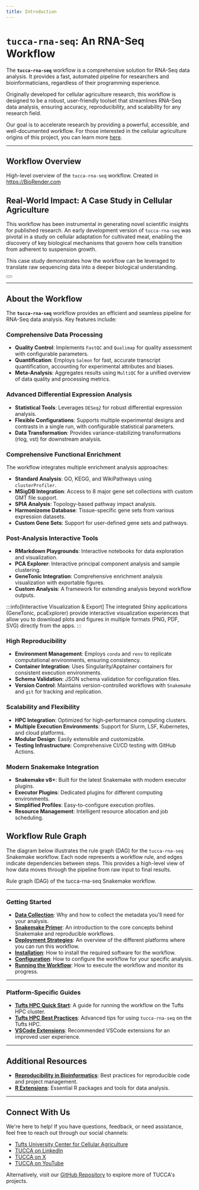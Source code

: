 ```yaml
---
title: Introduction
---
```



# `tucca-rna-seq`: An RNA-Seq Workflow

The **`tucca-rna-seq`** workflow is a comprehensive solution for RNA-Seq data
analysis. It provides a fast, automated pipeline for researchers and
bioinformaticians, regardless of their programming experience.

Originally developed for cellular agriculture research, this workflow is
designed to be a robust, user-friendly toolset that streamlines RNA-Seq
data analysis, ensuring accuracy, reproducibility, and scalability for any
research field.

Our goal is to accelerate research by providing a powerful, accessible, and
well-documented workflow. For those interested in the cellular agriculture
origins of this project, you can learn more [here](/helpful-resources/learn-about-cell-ag).

---

## Workflow Overview

<Card shadow="tl">
  <CardImage
    cardImageUrl="/img/tucca-rna-seq-workflow.png"
    alt="A diagram of the tucca-rna-seq workflow"
    title="tucca-rna-seq workflow diagram"
  />
  <CardBody>
    <p style={{textAlign: 'center'}}>
      High-level overview of the <code>tucca-rna-seq</code> workflow.
      Created in <a href="https://BioRender.com">https://BioRender.com</a>
    </p>
  </CardBody>
</Card>

## Real-World Impact: A Case Study in Cellular Agriculture

This workflow has been instrumental in generating novel scientific insights for
published research. An early development version of `tucca-rna-seq` was pivotal
in a study on cellular adaptation for cultivated meat, enabling the discovery of
key biological mechanisms that govern how cells transition from adherent to
suspension growth.

This case study demonstrates how the workflow can be leveraged to translate raw
sequencing data into a deeper biological understanding.

<div style={{ display: 'flex', justifyContent: 'center', marginTop: '20px' }}>
  <Button
    label="View the Publication Case Study"
    link="/publications/ast1"
    variant="primary"
  />
</div>

---

## About the Workflow

The **`tucca-rna-seq`** workflow provides an efficient and seamless pipeline for
RNA-Seq data analysis. Key features include:

### Comprehensive Data Processing

- **Quality Control**: Implements `FastQC` and `Qualimap` for quality
  assessment with configurable parameters.
- **Quantification**: Employs `Salmon` for fast, accurate transcript
  quantification, accounting for experimental attributes and biases.
- **Meta-Analysis**: Aggregates results using `MultiQC` for a unified
  overview of data quality and processing metrics.

### Advanced Differential Expression Analysis

- **Statistical Tools**: Leverages `DESeq2` for robust differential
  expression analysis.
- **Flexible Configurations**: Supports multiple experimental designs and
  contrasts in a single run, with configurable statistical parameters.
- **Data Transformation**: Provides variance-stabilizing transformations
  (rlog, vst) for downstream analysis.

### Comprehensive Functional Enrichment

The workflow integrates multiple enrichment analysis approaches:

- **Standard Analysis**: GO, KEGG, and WikiPathways using `clusterProfiler`.
- **MSigDB Integration**: Access to 8 major gene set collections with custom
  GMT file support.
- **SPIA Analysis**: Topology-based pathway impact analysis.
- **Harmonizome Database**: Tissue-specific gene sets from various
  expression datasets.
- **Custom Gene Sets**: Support for user-defined gene sets and pathways.

### Post-Analysis Interactive Tools

- **RMarkdown Playgrounds**: Interactive notebooks for data exploration and
  visualization.
- **PCA Explorer**: Interactive principal component analysis and sample
  clustering.
- **GeneTonic Integration**: Comprehensive enrichment analysis visualization
  with exportable figures.
- **Custom Analysis**: A framework for extending analysis beyond workflow
  outputs.

:::info[Interactive Visualization & Export]
The integrated Shiny applications (GeneTonic, pcaExplorer) provide
interactive visualization experiences that allow you to download plots and
figures in multiple formats (PNG, PDF, SVG) directly from the apps.
:::

### High Reproducibility

- **Environment Management**: Employs `conda` and `renv` to replicate
  computational environments, ensuring consistency.
- **Container Integration**: Uses Singularity/Apptainer containers for
  consistent execution environments.
- **Schema Validation**: JSON schema validation for configuration files.
- **Version Control**: Maintains version-controlled workflows with
  `Snakemake` and `git` for tracking and replication.

### Scalability and Flexibility

- **HPC Integration**: Optimized for high-performance computing clusters.
- **Multiple Execution Environments**: Support for Slurm, LSF, Kubernetes,
  and cloud platforms.
- **Modular Design**: Easily extensible and customizable.
- **Testing Infrastructure**: Comprehensive CI/CD testing with GitHub
  Actions.

### Modern Snakemake Integration

- **Snakemake v8+**: Built for the latest Snakemake with modern executor
  plugins.
- **Executor Plugins**: Dedicated plugins for different computing
  environments.
- **Simplified Profiles**: Easy-to-configure execution profiles.
- **Resource Management**: Intelligent resource allocation and job
  scheduling.

## Workflow Rule Graph

The diagram below illustrates the rule graph (DAG) for the `tucca-rna-seq`
Snakemake workflow. Each node represents a workflow rule, and edges indicate
dependencies between steps. This provides a high-level view of how data moves
through the pipeline from raw input to final results.

<Card shadow="tl">
  <CardImage
    cardImageUrl="/img/rulegraph.png"
    alt="A diagram of the tucca-rna-seq workflow rule graph (DAG)"
    title="tucca-rna-seq workflow rule graph (DAG)"
  />
  <CardBody>
    <p style={{textAlign: 'center'}}>
      Rule graph (DAG) of the tucca-rna-seq Snakemake workflow.
    </p>
  </CardBody>
</Card>

---

### Getting Started

- **[Data Collection](/tucca-rna-seq/data-collection/data-collection-why)**:
  Why and how to collect the metadata you'll need for your analysis.
- **[Snakemake Primer](/tucca-rna-seq/install-and-config/snakemake-primer)**:
  An introduction to the core concepts behind Snakemake and reproducible
  workflows.
- **[Deployment Strategies](/tucca-rna-seq/install-and-config/deployment)**:
  An overview of the different platforms where you can run this workflow.
- **[Installation](/tucca-rna-seq/install-and-config/installation)**:
  How to install the required software for the workflow.
- **[Configuration](/tucca-rna-seq/install-and-config/configuration)**:
  How to configure the workflow for your specific analysis.
- **[Running the Workflow](/tucca-rna-seq/running)**:
  How to execute the workflow and monitor its progress.

---

### Platform-Specific Guides

- **[Tufts HPC Quick Start](/tucca-rna-seq/tufts-specific/hpc-quick-start)**:
  A guide for running the workflow on the Tufts HPC cluster.
- **[Tufts HPC Best Practices](/tucca-rna-seq/tufts-specific/hpc-best-practices)**:
  Advanced tips for using `tucca-rna-seq` on the Tufts HPC.
- **[VSCode Extensions](/tucca-rna-seq/tufts-specific/tufts-hpc-in-vscode)**:
  Recommended VSCode extensions for an improved user experience.

---

## Additional Resources

- **[Reproducibility in Bioinformatics](../helpful-resources/reproducibility)**:
  Best practices for reproducible code and project management.
- **[R Extensions](../helpful-resources/r-extensions)**:
  Essential R packages and tools for data analysis.

---

## Connect With Us

We're here to help! If you have questions, feedback, or need assistance, feel
free to reach out through our social channels:

- [Tufts University Center for Cellular Agriculture](https://cellularagriculture.tufts.edu/)
- [TUCCA on LinkedIn](https://www.linkedin.com/company/tufts-cell-ag/)
- [TUCCA on X](https://twitter.com/tuftscellag)
- [TUCCA on YouTube](https://www.youtube.com/channel/UC29F8uqsu_K7aRxOgjfG_HQ)

Alternatively, visit our [GitHub Repository](https://github.com/tucca-cellag)
to explore more of TUCCA's projects.
